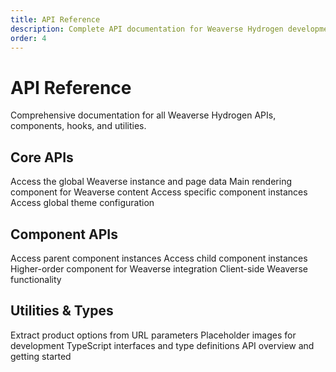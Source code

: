```yaml
---
title: API Reference
description: Complete API documentation for Weaverse Hydrogen development
order: 4
---
```


# API Reference

Comprehensive documentation for all Weaverse Hydrogen APIs, components, hooks, and utilities.

## Core APIs

<CardGroup cols={2}>
  <Card title="useWeaverse" icon="hook" href="/docs/api-reference/use-weaverse">
    Access the global Weaverse instance and page data
  </Card>
  <Card title="WeaverseRoot" icon="cube" href="/docs/api-reference/weaverse-root">
    Main rendering component for Weaverse content
  </Card>
  <Card title="useItemInstance" icon="component" href="/docs/api-reference/use-item-instance">
    Access specific component instances
  </Card>
  <Card title="useThemeSettings" icon="palette" href="/docs/api-reference/use-theme-settings">
    Access global theme configuration
  </Card>
</CardGroup>

## Component APIs

<CardGroup cols={2}>
  <Card title="useParentInstance" icon="arrow-up" href="/docs/api-reference/use-parent-instance">
    Access parent component instances
  </Card>
  <Card title="useChildInstances" icon="arrows-down" href="/docs/api-reference/use-child-instances">
    Access child component instances
  </Card>
  <Card title="withWeaverse" icon="code" href="/docs/api-reference/with-weaverse">
    Higher-order component for Weaverse integration
  </Card>
  <Card title="WeaverseClient" icon="server" href="/docs/api-reference/weaverse-client">
    Client-side Weaverse functionality
  </Card>
</CardGroup>

## Utilities & Types

<CardGroup cols={2}>
  <Card title="getSelectedProductOptions" icon="shopping-cart" href="/docs/api-reference/get-selected-product-options">
    Extract product options from URL parameters
  </Card>
  <Card title="IMAGES_PLACEHOLDERS" icon="image" href="/docs/api-reference/images-placeholders">
    Placeholder images for development
  </Card>
  <Card title="Types" icon="file-code" href="/docs/api-reference/types">
    TypeScript interfaces and type definitions
  </Card>
  <Card title="Introduction" icon="book" href="/docs/api-reference/introduction">
    API overview and getting started
  </Card>
</CardGroup>